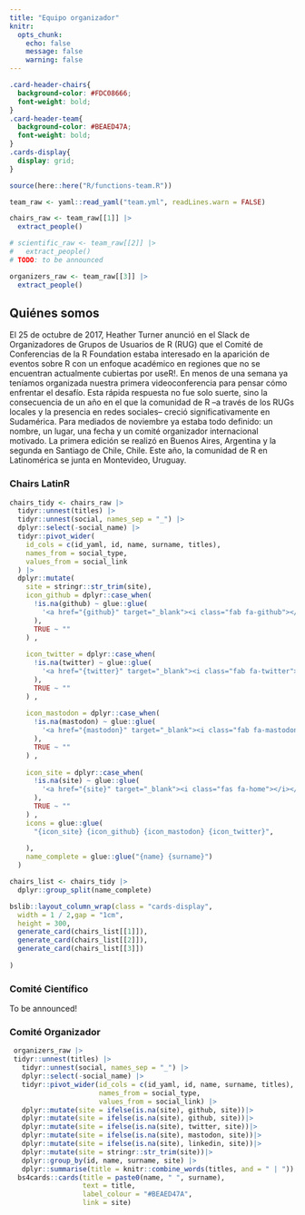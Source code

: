 ```yaml
---
title: "Equipo organizador"
knitr:
  opts_chunk: 
    echo: false
    message: false
    warning: false
---
```

```css
.card-header-chairs{
  background-color: #FDC08666;
  font-weight: bold;
}
.card-header-team{
  background-color: #BEAED47A;
  font-weight: bold;
}
.cards-display{
  display: grid;
}
```


```r
source(here::here("R/functions-team.R"))

team_raw <- yaml::read_yaml("team.yml", readLines.warn = FALSE)

chairs_raw <- team_raw[[1]] |> 
  extract_people()

# scientific_raw <- team_raw[[2]] |>
#   extract_people()
# TODO: to be announced

organizers_raw <- team_raw[[3]] |>
  extract_people()

```


## Quiénes somos

El 25 de octubre de 2017, Heather Turner anunció en el Slack de Organizadores de Grupos de Usuarios de R (RUG) que el Comité de Conferencias de la R Foundation estaba interesado en la aparición de eventos sobre R con un enfoque académico en regiones que no se encuentran actualmente cubiertas por useR!. En menos de una semana ya teníamos organizada nuestra primera videoconferencia para pensar cómo enfrentar el desafío. Esta rápida respuesta no fue solo suerte, sino la consecuencia de un año en el que la comunidad de R --a través de los RUGs locales y la presencia en redes sociales-- creció significativamente en Sudamérica. Para mediados de noviembre ya estaba todo definido: un nombre, un lugar, una fecha y un comité organizador internacional motivado. La primera edición se realizó en Buenos Aires, Argentina y la segunda en Santiago de Chile, Chile. Este año, la comunidad de R en Latinomérica se junta en Montevideo, Uruguay.

### Chairs LatinR



```r
chairs_tidy <- chairs_raw |>
  tidyr::unnest(titles) |>
  tidyr::unnest(social, names_sep = "_") |>
  dplyr::select(-social_name) |>
  tidyr::pivot_wider(
    id_cols = c(id_yaml, id, name, surname, titles),
    names_from = social_type,
    values_from = social_link
  ) |>
  dplyr::mutate(
    site = stringr::str_trim(site),
    icon_github = dplyr::case_when(
      !is.na(github) ~ glue::glue(
        '<a href="{github}" target="_blank"><i class="fab fa-github"></i></a>'
      ),
      TRUE ~ ""
    ) ,
    
    icon_twitter = dplyr::case_when(
      !is.na(twitter) ~ glue::glue(
        '<a href="{twitter}" target="_blank"><i class="fab fa-twitter"></i></a>'
      ),
      TRUE ~ ""
    ) ,
    
    icon_mastodon = dplyr::case_when(
      !is.na(mastodon) ~ glue::glue(
        '<a href="{mastodon}" target="_blank"><i class="fab fa-mastodon"></i></a>'
      ),
      TRUE ~ ""
    ) ,
    
    icon_site = dplyr::case_when(
      !is.na(site) ~ glue::glue(
        '<a href="{site}" target="_blank"><i class="fas fa-home"></i></a>'
      ),
      TRUE ~ ""
    ) ,
    icons = glue::glue(
      "{icon_site} {icon_github} {icon_mastodon} {icon_twitter}",
      
    ),
    name_complete = glue::glue("{name} {surname}")
  ) 
```



```r
chairs_list <- chairs_tidy |> 
  dplyr::group_split(name_complete)

bslib::layout_column_wrap(class = "cards-display",
  width = 1 / 2,gap = "1cm",
  height = 300,
  generate_card(chairs_list[[1]]),
  generate_card(chairs_list[[2]]),
  generate_card(chairs_list[[3]])
  
)
```


### Comité Científico

To be announced!

### Comité Organizador

```r
 organizers_raw |> 
 tidyr::unnest(titles) |> 
   tidyr::unnest(social, names_sep = "_") |>
   dplyr::select(-social_name) |>
   tidyr::pivot_wider(id_cols = c(id_yaml, id, name, surname, titles), 
                      names_from = social_type,
                      values_from = social_link) |>
   dplyr::mutate(site = ifelse(is.na(site), github, site))|>
   dplyr::mutate(site = ifelse(is.na(site), github, site))|>
   dplyr::mutate(site = ifelse(is.na(site), twitter, site))|>
   dplyr::mutate(site = ifelse(is.na(site), mastodon, site))|>
   dplyr::mutate(site = ifelse(is.na(site), linkedin, site))|>
   dplyr::mutate(site = stringr::str_trim(site))|>  
   dplyr::group_by(id, name, surname, site) |> 
   dplyr::summarise(title = knitr::combine_words(titles, and = " | ")) |> 
  bs4cards::cards(title = paste0(name, " ", surname),
                  text = title, 
                  label_colour = "#BEAED47A", 
                  link = site)
```


<!-- inicio font awesome -->

```{=html}
<script src="https://kit.fontawesome.com/1f72d6921a.js" crossorigin="anonymous"></script>
```
<!-- final font awesome -->